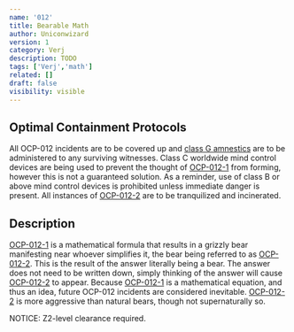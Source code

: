 ```yaml
---
name: '012'
title: Bearable Math
author: Uniconwizard
version: 1
category: Verj
description: TODO
tags: ['Verj','math']
related: []
draft: false
visibility: visible
---
```


## Optimal Containment Protocols
All OCP-012 incidents are to be covered up and [class G amnestics](amnestics/g) are to be administered to any surviving witnesses.
Class C worldwide mind control devices are being used to prevent the thought of [OCP-012-1](ocp/012-1) from forming, however this is not a guaranteed solution.
As a reminder, use of class B or above mind control devices is prohibited unless immediate danger is present.
All instances of [OCP-012-2](ocp/012-2) are to be tranquilized and incinerated.

## Description
[OCP-012-1](ocp/012-1) is a mathematical formula that results in a grizzly bear manifesting near whoever simplifies it, the bear being referred to as [OCP-012-2](ocp/012-2).
This is the result of the answer literally being a bear.
The answer does not need to be written down, simply thinking of the answer will cause [OCP-012-2](ocp/012-2) to appear.
Because [OCP-012-1](ocp/012-1) is a mathematical equation, and thus an idea, future OCP-012 incidents are considered inevitable.
[OCP-012-2](ocp/012-2) is more aggressive than natural bears, though not supernaturally so.


<Warning onclick="window.location.href='/objects/012-full/';" eventDesc="click to confirm you have Z2-level clearance or higher">NOTICE: Z2-level clearance required.</Warning>
